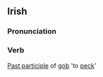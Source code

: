 ==Irish==
===Pronunciation===
{{IPA|[&#712;gop&#601;]}}

===Verb===
[[Past participle]] of [[gob]] 'to [[peck]]'